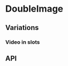 
<Meta title="Components/DoubleImage" component={DoubleImage} />

# DoubleImage

<Preview>
  <Story name="Base component">
    <DoubleImage
      imageVideo1={{
        type: DoubleImageFixture.imageOne.type,
        altText: DoubleImageFixture.imageOne.altText,
        caption: DoubleImageFixture.imageOne.caption,
        large: DoubleImageFixture.imageOne.large,
        medium: DoubleImageFixture.imageOne.medium,
        small: DoubleImageFixture.imageOne.small,
      }}
      imageVideo2={{
        type: DoubleImageFixture.imageTwo.type,
        altText: DoubleImageFixture.imageTwo.altText,
        caption: DoubleImageFixture.imageTwo.caption,
        large: DoubleImageFixture.imageTwo.large,
        medium: DoubleImageFixture.imageTwo.medium,
        small: DoubleImageFixture.imageTwo.small,
      }}
      theme={knobs.select('theme', ['dark', 'light'], 'dark', 'Presentation')}
      link1={knobs.object('Link 1', DoubleImageFixture.link, 'Links')}
      link2={knobs.object('Link 2', DoubleImageFixture.link, 'Links')}
      title1={knobs.text('Title 1', 'Title 1', 'Content')}
      title2={knobs.text('Title 2', 'Title 2', 'Content')}
      caption1={DoubleImageFixture.caption}
      caption2={DoubleImageFixture.caption}
    />
  </Story>
</Preview>

## Variations

### Video in slots

<Preview>
  <Story name="Contains videos">
    <DoubleImage
      imageVideo1={{
        type: DoubleImageFixture.video.type,
        large: DoubleImageFixture.video.large,
        medium: DoubleImageFixture.video.medium,
        small: DoubleImageFixture.video.small,
        poster: DoubleImageFixture.video.poster,
      }}
      imageVideo2={{
        type: DoubleImageFixture.video.type,
        large: DoubleImageFixture.video.large,
        medium: DoubleImageFixture.video.medium,
        small: DoubleImageFixture.video.small,
        poster: DoubleImageFixture.video.poster,
      }}
      theme={knobs.select('theme', ['dark', 'light'], 'dark', 'Presentation')}
      link1={knobs.object('Link 1', DoubleImageFixture.link, 'Links')}
      link2={knobs.object('Link 2', DoubleImageFixture.link, 'Links')}
      title1={knobs.text('Title 1', 'Title 1', 'Content')}
      title2={knobs.text('Title 2', 'Title 2', 'Content')}
      caption1={DoubleImageFixture.caption}
    />
  </Story>
</Preview>

## API

<Props of={DoubleImage} />
